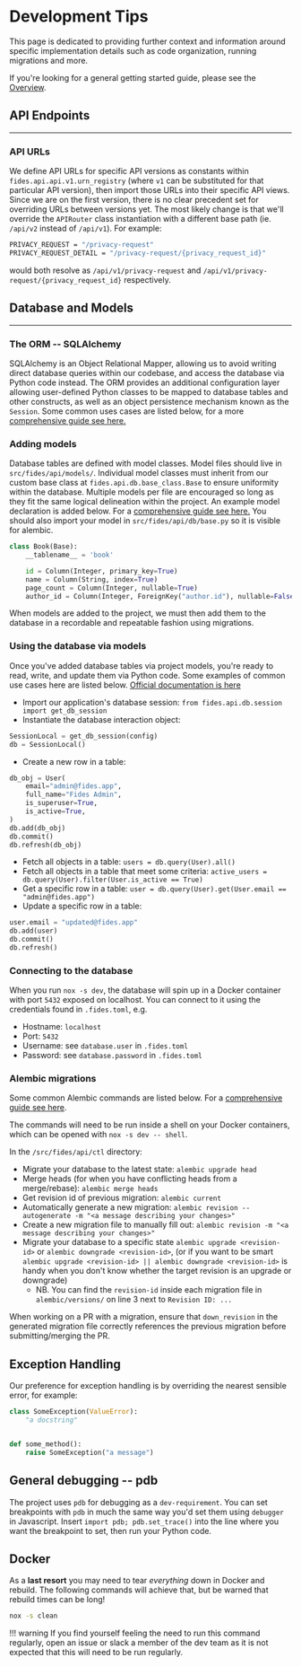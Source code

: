 # Development Tips

This page is dedicated to providing further context and information around specific implementation details such as code organization, running migrations and more.

If you're looking for a general getting started guide, please see the [Overview](/community/development).

## API Endpoints

---

### API URLs

We define API URLs for specific API versions as constants within `fides.api.api.v1.urn_registry` (where `v1` can be substituted for that particular API version), then import those URLs into their specific API views. Since we are on the first version, there is no clear precedent set for overriding URLs between versions yet. The most likely change is that we'll override the `APIRouter` class instantiation with a different base path (ie. `/api/v2` instead of `/api/v1`). For example:

```sh
PRIVACY_REQUEST = "/privacy-request"
PRIVACY_REQUEST_DETAIL = "/privacy-request/{privacy_request_id}"
```

would both resolve as `/api/v1/privacy-request` and `/api/v1/privacy-request/{privacy_request_id}` respectively.

## Database and Models

---

### The ORM -- SQLAlchemy

SQLAlchemy is an Object Relational Mapper, allowing us to avoid writing direct database queries within our codebase, and access the database via Python code instead. The ORM provides an additional configuration layer allowing user-defined Python classes to be mapped to database tables and other constructs, as well as an object persistence mechanism known as the `Session`. Some common uses cases are listed below, for a more [comprehensive guide see here.](https://docs.sqlalchemy.org/en/14/tutorial/index.html)

### Adding models

Database tables are defined with model classes. Model files should live in `src/fides/api/models/`. Individual model classes must inherit from our custom base class at `fides.api.db.base_class.Base` to ensure uniformity within the database. Multiple models per file are encouraged so long as they fit the same logical delineation within the project. An example model declaration is added below. For a [comprehensive guide see here.](https://docs.sqlalchemy.org/en/14/orm/mapping_styles.html#declarative-mapping)
You should also import your model in `src/fides/api/db/base.py` so it is visible for alembic.

```python
class Book(Base):
    __tablename__ = 'book'

    id = Column(Integer, primary_key=True)
    name = Column(String, index=True)
    page_count = Column(Integer, nullable=True)
    author_id = Column(Integer, ForeignKey("author.id"), nullable=False)
```

When models are added to the project, we must then add them to the database in a recordable and repeatable fashion using migrations.

### Using the database via models

Once you've added database tables via project models, you're ready to read, write, and update them via Python code. Some examples of common use cases here are listed below. [Official documentation is here](https://docs.sqlalchemy.org/en/14/orm/query.html#sqlalchemy.orm.Query.)

- Import our application's database session: `from fides.api.db.session import get_db_session`
- Instantiate the database interaction object:

```python
SessionLocal = get_db_session(config)
db = SessionLocal()
```

- Create a new row in a table:

```python
db_obj = User(
    email="admin@fides.app",
    full_name="Fides Admin",
    is_superuser=True,
    is_active=True,
)
db.add(db_obj)
db.commit()
db.refresh(db_obj)
```

- Fetch all objects in a table: `users = db.query(User).all()`
- Fetch all objects in a table that meet some criteria: `active_users = db.query(User).filter(User.is_active == True)`
- Get a specific row in a table: `user = db.query(User).get(User.email == "admin@fides.app")`
- Update a specific row in a table:

```python
user.email = "updated@fides.app"
db.add(user)
db.commit()
db.refresh()
```

### Connecting to the database

When you run `nox -s dev`, the database will spin up in a Docker container with port `5432` exposed on localhost. You can connect to it using the credentials found in `.fides.toml`, e.g.

- Hostname: `localhost`
- Port: `5432`
- Username: see `database.user` in `.fides.toml`
- Password: see `database.password` in `.fides.toml`

### Alembic migrations

Some common Alembic commands are listed below. For a [comprehensive guide see here](https://alembic.sqlalchemy.org/en/latest/tutorial.html).

The commands will need to be run inside a shell on your Docker containers, which can be opened with `nox -s dev -- shell`.

In the `/src/fides/api/ctl` directory:

- Migrate your database to the latest state: `alembic upgrade head`
- Merge heads (for when you have conflicting heads from a merge/rebase): `alembic merge heads`
- Get revision id of previous migration: `alembic current`
- Automatically generate a new migration: `alembic revision --autogenerate -m "<a message describing your changes>"`
- Create a new migration file to manually fill out: `alembic revision -m "<a message describing your changes>"`
- Migrate your database to a specific state `alembic upgrade <revision-id>` or `alembic downgrade <revision-id>`, (or if you want to be smart `alembic upgrade <revision-id> || alembic downgrade <revision-id>` is handy when you don't know whether the target revision is an upgrade or downgrade)
  - NB. You can find the `revision-id` inside each migration file in `alembic/versions/` on line 3 next to `Revision ID: ...`

When working on a PR with a migration, ensure that `down_revision` in the generated migration file correctly references the previous migration before submitting/merging the PR.

## Exception Handling

Our preference for exception handling is by overriding the nearest sensible error, for example:

```python
class SomeException(ValueError):
    "a docstring"


def some_method():
    raise SomeException("a message")
```

## General debugging -- pdb

The project uses `pdb` for debugging as a `dev-requirement`. You can set breakpoints with `pdb` in much the same way you'd set them using `debugger` in Javascript. Insert `import pdb; pdb.set_trace()` into the line where you want the breakpoint to set, then run your Python code.

## Docker

As a __last resort__ you may need to tear _everything_ down in Docker and rebuild. The following commands will achieve that, but be warned that rebuild times can be long!

```bash
nox -s clean
```

!!! warning
    If you find yourself feeling the need to run this command regularly, open an issue or slack a member of the dev team as it is not expected that this will need to be run regularly.
